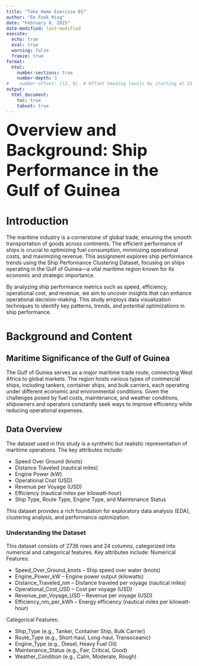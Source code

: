 ```yaml
---
title: "Take Home Exercise 01"
author: "Ee Fook Ming"
date: "February 8, 2025"
date-modified: last-modified
execute:
  echo: true
  eval: true
  warning: false
  freeze: true
format: 
  html:
    number-sections: true
    number-depth: 3
#    number-offset: [12, 0]  # Offset heading levels by starting at 13
output: 
  html_document: 
    toc: true
    tabset: true
---
```



<span style="font-size: 44px; font-weight: bold;">Overview and Background: Ship Performance in the Gulf of Guinea</span>


# Introduction

The maritime industry is a cornerstone of global trade, ensuring the smooth transportation of goods across continents. The efficient performance of ships is crucial to optimizing fuel consumption, minimizing operational costs, and maximizing revenue. This assignment explores ship performance trends using the Ship Performance Clustering Dataset, focusing on ships operating in the Gulf of Guinea—a vital maritime region known for its economic and strategic importance.

By analyzing ship performance metrics such as speed, efficiency, operational cost, and revenue, we aim to uncover insights that can enhance operational decision-making. This study employs data visualization techniques to identify key patterns, trends, and potential optimizations in ship performance.

# Background and Content

## Maritime Significance of the Gulf of Guinea

The Gulf of Guinea serves as a major maritime trade route, connecting West Africa to global markets. The region hosts various types of commercial ships, including tankers, container ships, and bulk carriers, each operating under different economic and environmental conditions. Given the challenges posed by fuel costs, maintenance, and weather conditions, shipowners and operators constantly seek ways to improve efficiency while reducing operational expenses.

## Data Overview

The dataset used in this study is a synthetic but realistic representation of maritime operations. The key attributes include:

- Speed Over Ground (knots)
- Distance Traveled (nautical miles)
- Engine Power (kW)
- Operational Cost (USD)
- Revenue per Voyage (USD)
- Efficiency (nautical miles per kilowatt-hour)
- Ship Type, Route Type, Engine Type, and Maintenance Status

This dataset provides a rich foundation for exploratory data analysis (EDA), clustering analysis, and performance optimization.

### Understanding the Dataset

This dataset consists of 2736 rows and 24 columns, categorized into numerical and categorical features. Key attributes include:
Numerical Features:

- Speed_Over_Ground_knots – Ship speed over water (knots)
- Engine_Power_kW – Engine power output (kilowatts)
- Distance_Traveled_nm – Distance traveled per voyage (nautical miles)
- Operational_Cost_USD – Cost per voyage (USD)
- Revenue_per_Voyage_USD – Revenue per voyage (USD)
- Efficiency_nm_per_kWh – Energy efficiency (nautical miles per kilowatt-hour)

Categorical Features:

- Ship_Type (e.g., Tanker, Container Ship, Bulk Carrier)
- Route_Type (e.g., Short-haul, Long-haul, Transoceanic)
- Engine_Type (e.g., Diesel, Heavy Fuel Oil)
- Maintenance_Status (e.g., Fair, Critical, Good)
- Weather_Condition (e.g., Calm, Moderate, Rough)







